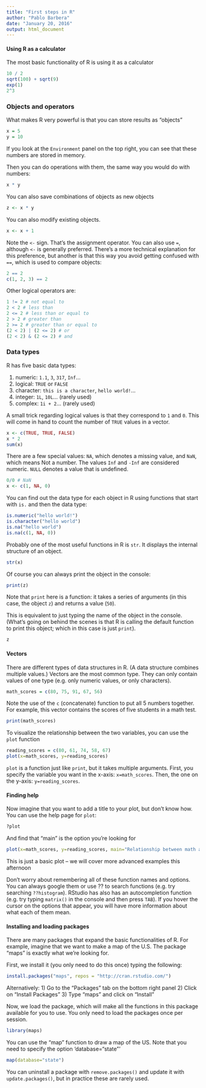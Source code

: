 ```yaml
---
title: "First steps in R"
author: "Pablo Barbera"
date: "January 20, 2016"
output: html_document
---
```


#### Using R as a calculator

The most basic functionality of R is using it as a calculator

```r
10 / 2
sqrt(100) + sqrt(9)
exp(1)
2^3
```

### Objects and operators

What makes R very powerful is that you can store results as "objects"

```r
x = 5
y = 10
```

If you look at the `Environment` panel on the top right, you can see that these numbers are stored in memory.

Then you can do operations with them, the same way you would do with numbers:

```r
x * y
```

You can also save combinations of objects as new objects

```r
z <- x * y
```

You can also modify existing objects.

```r
x <- x + 1
```

Note the `<-` sign. That's the assignment operator. You can also use `=`, although `<-` is generally preferred. There's a more technical explanation for this preference, but another is that this way you avoid getting confused with `==`, which is used to compare objects:

```r
2 == 2
c(1, 2, 3) == 2
```

Other logical operators are:

```r
1 != 2 # not equal to
2 < 2 # less than
2 <= 2 # less than or equal to
2 > 2 # greater than
2 >= 2 # greater than or equal to
(2 < 2) | (2 <= 2) # or
(2 < 2) & (2 <= 2) # and
```

### Data types

R has five basic data types:

1. numeric: `1.1`, `3`, `317`, `Inf`...
2. logical: `TRUE` or `FALSE`
3. character: `this is a character`, `hello world!`...
4. integer: `1L`, `10L`... (rarely used)
5. complex: `1i + 2`... (rarely used)

A small trick regarding logical values is that they correspond to `1` and `0`. This will come in hand to count the number of `TRUE` values in a vector.

```r
x <- c(TRUE, TRUE, FALSE)
x * 2
sum(x)
```

There are a few special values: `NA`, which denotes a missing value, and `NaN`, which means Not a number. The values `Inf` and `-Inf` are considered numeric. `NULL` denotes a value that is undefined.

```r
0/0 # NaN
x <- c(1, NA, 0)
```

You can find out the data type for each object in R using functions that start with `is.` and then the data type:

```r
is.numeric("hello world!")
is.character("hello world")
is.na("hello world")
is.na(c(1, NA, 0))
```

Probably one of the most useful functions in R is `str`. It displays the internal structure of an object.

```r
str(x)
```

Of course you can always print the object in the console:

```r
print(z)
```

Note that `print` here is a function: it takes a series of arguments (in this case, the object `z`) and returns a value (`50`).

This is equivalent to just typing the name of the object in the console. (What's going on behind the scenes is that R is calling the default function to print this object; which in this case is just `print`).

```r
z
```

#### Vectors

There are different types of data structures in R. (A data structure combines multiple values.) Vectors are the most common type. They can only contain values of one type (e.g. only numeric values, or only characters). 

```r
math_scores = c(80, 75, 91, 67, 56)
```

Note the use of the `c` (concatenate) function to put all 5 numbers together.
For example, this vector contains the scores of five students in a math test.

```r
print(math_scores)
```

To visualize the relationship between the two variables, you can use the `plot` function

```r
reading_scores = c(80, 61, 74, 58, 67)
plot(x=math_scores, y=reading_scores)
```

`plot` is a function just like `print`, but it takes multiple arguments. First, you specify the variable you want in the x-axis: `x=math_scores`. Then, the one on the y-axis: `y=reading_scores`.

#### Finding help

Now imagine that you want to add a title to your plot, but don't know how. You can use the help page for `plot`:

```r
?plot
```

And find that "main" is the option you're looking for

```r
plot(x=math_scores, y=reading_scores, main="Relationship between math and reading scores")
```

This is just a basic plot -- we will cover more advanced examples this afternoon

Don't worry about remembering all of these function names and options. You can always google them or use ?? to search functions (e.g. try searching `??histogram`). RStudio has also has an autocompletion function (e.g. try typing `matrix()` in the console and then press `TAB`). If you hover the cursor on the options that appear, you will have more information about what each of them mean.

#### Installing and loading packages

There are many packages that expand the basic functionalities of R. For example, imagine that we want to make a map of the U.S. The package "maps" is exactly what we're looking for.

First, we install it (you only need to do this once) typing the following:

```r
install.packages("maps", repos = "http://cran.rstudio.com/")
```

Alternatively:
1) Go to the "Packages" tab on the bottom right panel
2) Click on "Install Packages"
3) Type "maps" and click on "Install"

Now, we load the package, which will make all the functions in this package available for you to use. You only need to load the packages once per session.

```r
library(maps)
```

You can use the "map" function to  draw a map of the US. Note that you need to specify the option 'database="state"'

```r
map(database="state")
```

You can uninstall a package with `remove.packages()` and update it with `update.packages()`, but in practice these are rarely used.


